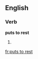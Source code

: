 ==English==

===Verb===
'''puts to rest'''

# {{third-person singular of|[[put to rest]]}}

[[fr:puts to rest]]